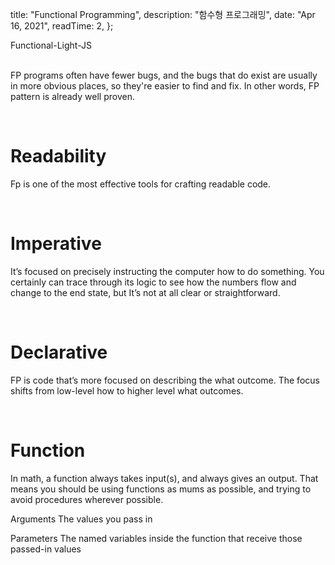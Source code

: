 
  title: "Functional Programming",
  description: "함수형 프로그래밍",
  date: "Apr 16, 2021",
  readTime: 2,
};


<div style={{ textAlign: "center", fontFamily: "Rajdhani" }}>
  Functional-Light-JS
</div>

<div style={{ marginTop: "4rem", fontFamily: 'AppleGothic', fontWeight: '2  00'}}>

<br />

FP programs often have fewer bugs, and the bugs that do exist are usually in more obvious places, so they're easier to find and fix. In other words, FP pattern is already well proven.

<br />

<h1> Readability </h1>

Fp is one of the most effective tools for crafting readable code.

<br />

<h1> Imperative </h1>

It’s focused on precisely instructing the computer how to do something.
You certainly can trace through its logic to see how the numbers flow and change to the end state, but It’s not at all clear or straightforward.

<br />

<h1> Declarative </h1>

FP is code that’s more focused on describing the what outcome.
The focus shifts from low-level how to higher level what outcomes.

<br />

<h1> Function </h1>

In math, a function always takes input(s), and always gives an output. That means you should be using functions as mums as possible, and trying to avoid procedures wherever possible.

Arguments
The values you pass in

Parameters
The named variables inside the function that receive those passed-in values

</div>
